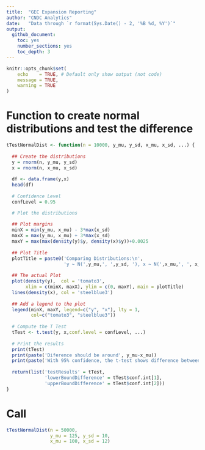 ```yaml
---
title:  "GEC Expansion Reporting"
author: "CNDC Analytics"
date:   "Data through `r format(Sys.Date() - 2, '%B %d, %Y')`"
output: 
  github_document:
    toc: yes
    number_sections: yes
    toc_depth: 3
---
```


```r
knitr::opts_chunk$set(
	echo    = TRUE, # Default only show output (not code)
	message = TRUE,
	warning = TRUE
)
```


# Function to create normal distributions and test the difference
```r
tTestNormalDist <- function(n = 10000, y_mu, y_sd, x_mu, x_sd, ...) {
  
  ## Create the distributions
  y = rnorm(n, y_mu, y_sd)
  x = rnorm(n, x_mu, x_sd)
  
  df <- data.frame(y,x)
  head(df)
  
  # Confidence Level 
  confLevel = 0.95

  # Plot the distributions
  
  ## Plot margins
  minX = min(y_mu, x_mu) - 3*max(x_sd)
  maxX = max(y_mu, x_mu) + 3*max(x_sd)
  maxY = max(max(density(y)$y, density(x)$y))+0.0025
  
  ## Plot Title
  plotTitle = paste0('Comparing Distributions:\n',
                     'y ~ N(',y_mu,', ',y_sd, '), x ~ N(',x_mu,', ', x_sd, ')')
  
  ## The actual Plot
  plot(density(y),  col = 'tomato3', 
       xlim = c(minX, maxX), ylim = c(0, maxY), main = plotTitle)
  lines(density(x), col = 'steelblue3')
  
  ## Add a legend to the plot
  legend(minX, maxY, legend=c("y", "x"), lty = 1,
         col=c("tomato3", "steelblue3"))
  
  # Compute the T Test  
  tTest <- t.test(y, x,conf.level = confLevel, ...)
  
  # Print the results
  print(tTest)
  print(paste('Diference should be around', y_mu-x_mu))
  print(paste('With 95% confidence, the t-test shows difference between', tTest$conf.int[1], 'and', tTest$conf.int[2]))
  
  return(list('testResults' = tTest, 
              'lowerBoundDifference' = tTest$conf.int[1], 
              'upperBoundDifference' = tTest$conf.int[2]))
}
```


# Call 
```r
tTestNormalDist(n = 50000,
                y_mu = 125, y_sd = 10,
                x_mu = 100, x_sd = 12)
```

